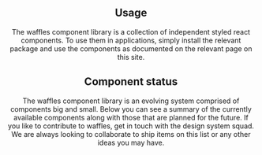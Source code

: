 

<Header
  pageTitle="Introduction"
  overview="Use React components to build user interfaces."
/>

<Section>

## Usage

The waffles component library is a collection of independent styled react components. To use them in applications, simply install the relevant package and use the components as documented on the relevant page on this site.

</Section>

<Section>

## Component status

The waffles component library is an evolving system comprised of components big and small. Below you can see a summary of the currently available components along with those that are planned for the future. If you like to contribute to waffles, get in touch with the design system squad. We are always looking to collaborate to ship items on this list or any other ideas you may have.

<ComponentStatusTable />

</Section>
